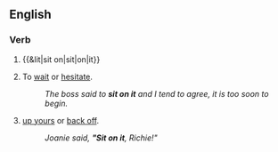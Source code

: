 ==English==

===Verb===
{{en-verb|inf=[[sit on]] [[it]]|sits on it|sitting on it|sat on it}}

# {{&lit|sit on|sit|on|it}}
# {{rfd-sense}} {{idiomatic}} To [[wait]] or [[hesitate]].
#: ''The boss said to '''sit on it''' and I tend to agree, it is too soon to begin.''
# {{idiomatic}} [[up yours]] or [[back off]].
#: ''Joanie said, '''"Sit on it''', Richie!"''